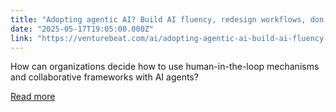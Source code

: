 ```yaml
---
title: "Adopting agentic AI? Build AI fluency, redesign workflows, don’t neglect supervision"
date: "2025-05-17T19:05:00.000Z"
link: "https://venturebeat.com/ai/adopting-agentic-ai-build-ai-fluency-redesign-workflows-dont-neglect-supervision/"
---
```


How can organizations decide how to use human-in-the-loop mechanisms and collaborative frameworks with AI agents?

[Read more](https://venturebeat.com/ai/adopting-agentic-ai-build-ai-fluency-redesign-workflows-dont-neglect-supervision/)
